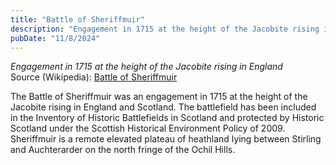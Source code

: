 ```yaml
---
title: "Battle of Sheriffmuir"
description: "Engagement in 1715 at the height of the Jacobite rising in England"
pubDate: "11/8/2024"
---
```


*Engagement in 1715 at the height of the Jacobite rising in England*  
Source (Wikipedia): [Battle of Sheriffmuir][1]

The Battle of Sheriffmuir was an engagement in 1715 at the height of the Jacobite rising in England and Scotland. The battlefield has been included in the Inventory of Historic Battlefields in Scotland and protected by Historic Scotland under the Scottish Historical Environment Policy of 2009. Sheriffmuir is a remote elevated plateau of heathland lying between Stirling and Auchterarder on the north fringe of the Ochil Hills.

[1]: https://en.wikipedia.org/wiki/Battle_of_Sheriffmuir
